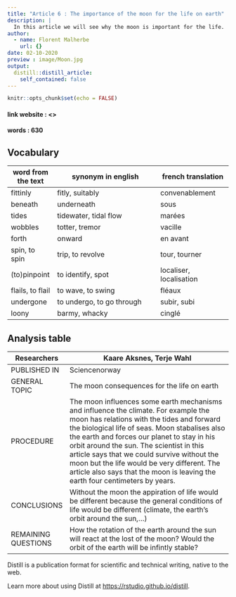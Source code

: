 ```yaml
---
title: "Article 6 : The importance of the moon for the life on earth"
description: |
  In this article we will see why the moon is important for the life.
author:
  - name: Florent Malherbe
    url: {}
date: 02-10-2020
preview : image/Moon.jpg
output:
  distill::distill_article:
    self_contained: false
---
```


```r
knitr::opts_chunk$set(echo = FALSE)
```


#### link website : <>

#### words : 630

## Vocabulary

| word from the text | synonym in english                        | french translation            |
| ------------------ | ----------------------------------------- | ----------------------------- |
| fittinly           | fitly, suitably                           | convenablement                |
| beneath            | underneath                                | sous                          |
| tides              | tidewater, tidal flow                     | marées                        |
| wobbles            | totter, tremor                            | vacille                       |
| forth              | onward                                    | en avant                      |
| spin, to spin      | trip, to revolve                          | tour, tourner                 |
| (to)pinpoint       | to identify, spot                         | localiser, localisation       |
| flails, to flail   | to wave, to swing                         | fléaux                        |
| undergone          | to undergo, to go through                 | subir, subi                   |
| loony              | barmy, whacky                             | cinglé                        |

## Analysis table

| Researchers         | Kaare Aksnes, Terje Wahl                                                                                                                                                                                                       |
| ------------------- | --------------------------------------------------------------------------------------------------------------------------------------------------------------------------------------------------------------------------------------------- |
| PUBLISHED IN        | Sciencenorway                                                                                                                                                                                                                         |
| GENERAL TOPIC       | The moon consequences for the life on earth                                                                                                                                                                                 |
| PROCEDURE           | The moon influences some earth mechanisms and influence the climate. For example the moon has relations with the tides and forward the biological life of seas. Moon stabalises also the earth and forces our planet to stay in his orbit around the sun. The scientist in this article says that we could survive without the moon but the life would be very different. The article also says that the moon is leaving the earth four centimeters by years.                                                                                                                                                                        |
| CONCLUSIONS         | Without the moon the appiration of life would be different because the general conditions of life would be different (climate, the earth's orbit around the sun,...)                                                                                                                                                                    |
| REMAINING QUESTIONS | How the rotation of the earth around the sun will react at the lost of the moon? Would the orbit of the earth will be infintly stable?                                                                                                                                                                                 |




Distill is a publication format for scientific and technical writing, native to the web.

Learn more about using Distill at <https://rstudio.github.io/distill>.

